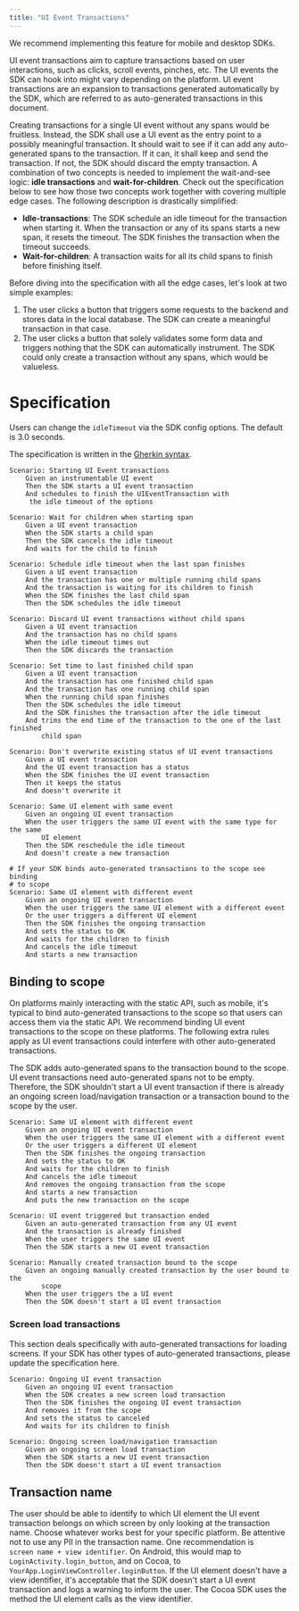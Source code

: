 ```yaml
---
title: "UI Event Transactions"
---
```


We recommend implementing this feature for mobile and desktop SDKs.

UI event transactions aim to capture transactions based on user interactions, such as clicks,
scroll events, pinches, etc. The UI events the SDK can hook into might vary depending on the
platform. UI event transactions are an expansion to transactions generated automatically by
the SDK, which are referred to as auto-generated transactions in this document. 

Creating transactions for a single UI event without any spans would be fruitless. Instead, the
SDK shall use a UI event as the entry point to a possibly meaningful transaction. It should
wait to see if it can add any auto-generated spans to the transaction. If it can, it shall keep
and send the transaction. If not, the SDK should discard the empty transaction. A combination of
two concepts is needed to implement the wait-and-see logic: __idle transactions__ and
__wait-for-children__. Check out the specification below to see how those two concepts work
together with covering multiple edge cases. The following description is drastically simplified:

* __Idle-transactions__: The SDK schedule an idle timeout for the transaction when starting it.
When the transaction or any of its spans starts a new span, it resets the timeout. The SDK finishes
the transaction when the timeout succeeds.
* __Wait-for-children__: A transaction waits for all its child spans to finish before finishing itself.

Before diving into the specification with all the edge cases, let's look at two simple examples:

1. The user clicks a button that triggers some requests to the backend and stores data in the
local database. The SDK can create a meaningful transaction in that case.
2. The user clicks a button that solely validates some form data and triggers nothing that the
SDK can automatically instrument. The SDK could only create a transaction without any spans, which would
be valueless.

# Specification

Users can change the `idleTimeout` via the SDK config options. The default is 3.0 seconds. 

The specification is written in the [Gherkin syntax](https://cucumber.io/docs/gherkin/reference/).

```Gherkin
Scenario: Starting UI Event transactions
    Given an instrumentable UI event
    Then the SDK starts a UI event transaction 
    And schedules to finish the UIEventTransaction with
     the idle timeout of the options

Scenario: Wait for children when starting span
    Given a UI event transaction
    When the SDK starts a child span
    Then the SDK cancels the idle timeout
    And waits for the child to finish

Scenario: Schedule idle timeout when the last span finishes
    Given a UI event transaction
    And the transaction has one or multiple running child spans
    And the transaction is waiting for its children to finish
    When the SDK finishes the last child span
    Then the SDK schedules the idle timeout 

Scenario: Discard UI event transactions without child spans
    Given a UI event transaction
    And the transaction has no child spans
    When the idle timeout times out
    Then the SDK discards the transaction 

Scenario: Set time to last finished child span
    Given a UI event transaction
    And the transaction has one finished child span
    And the transaction has one running child span
    When the running child span finishes
    Then the SDK schedules the idle timeout
    And the SDK finishes the transaction after the idle timeout
    And trims the end time of the transaction to the one of the last finished
        child span

Scenario: Don't overwrite existing status of UI event transactions
    Given a UI event transaction
    And the UI event transaction has a status
    When the SDK finishes the UI event transaction
    Then it keeps the status 
    And doesn't overwrite it

Scenario: Same UI element with same event
    Given an ongoing UI event transaction
    When the user triggers the same UI event with the same type for the same
        UI element
    Then the SDK reschedule the idle timeout
    And doesn't create a new transaction

# If your SDK binds auto-generated transactions to the scope see binding
# to scope
Scenario: Same UI element with different event
    Given an ongoing UI event transaction
    When the user triggers the same UI element with a different event
    Or the user triggers a different UI element
    Then the SDK finishes the ongoing transaction
    And sets the status to OK
    And waits for the children to finish
    And cancels the idle timeout
    And starts a new transaction
```

## Binding to scope

On platforms mainly interacting with the static API, such as mobile, it's typical to bind auto-generated
transactions to the scope so that users can access them via the static API. We recommend binding UI event
transactions to the scope on these platforms. The following extra rules apply as UI event transactions
could interfere with other auto-generated transactions.

The SDK adds auto-generated spans to the transaction bound to the scope. UI event transactions need
auto-generated spans not to be empty. Therefore, the SDK shouldn't start a UI event transaction if there
is already an ongoing screen load/navigation transaction or a transaction bound to the scope by the user.

```Gherkin
Scenario: Same UI element with different event
    Given an ongoing UI event transaction
    When the user triggers the same UI element with a different event
    Or the user triggers a different UI element
    Then the SDK finishes the ongoing transaction
    And sets the status to OK
    And waits for the children to finish
    And cancels the idle timeout
    And removes the ongoing transaction from the scope
    And starts a new transaction
    And puts the new transaction on the scope

Scenario: UI event triggered but transaction ended
    Given an auto-generated transaction from any UI event
    And the transaction is already finished
    When the user triggers the same UI event
    Then the SDK starts a new UI event transaction

Scenario: Manually created transaction bound to the scope
    Given an ongoing manually created transaction by the user bound to the
        scope
    When the user triggers the a UI event
    Then the SDK doesn't start a UI event transaction
```


### Screen load transactions

This section deals specifically with auto-generated transactions for loading screens. If your SDK has
other types of auto-generated transactions, please update the specification here.

```Gherkin
Scenario: Ongoing UI event transaction
    Given an ongoing UI event transaction
    When the SDK creates a new screen load transaction
    Then the SDK finishes the ongoing UI event transaction
    And removes it from the scope
    And sets the status to canceled
    And waits for its children to finish

Scenario: Ongoing screen load/navigation transaction
    Given an ongoing screen load transaction
    When the SDK starts a new UI event transaction
    Then the SDK doesn't start a UI event transaction
```

## Transaction name

The user should be able to identify to which UI element the UI event transaction belongs on which screen
by only looking at the transaction name. Choose whatever works best for your specific platform. Be
attentive not to use any PII in the transaction name. One recommendation is  
`screen name + view identifier`. On Android, this would map to
`LoginActivity.login_button`, and on Cocoa, to `YourApp.LoginViewController.loginButton`. If the UI element
doesn't have a view identifier, it's acceptable that the SDK doesn't start a UI event transaction and logs
a warning to inform the user. The Cocoa SDK uses the method the UI element calls as the view identifier. 
